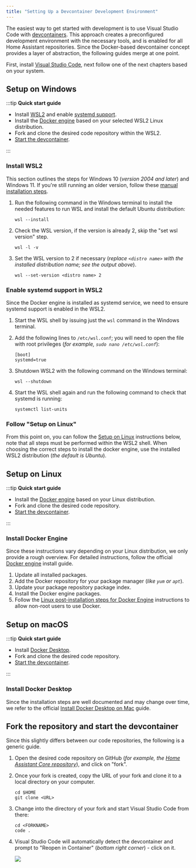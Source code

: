 ```yaml
---
title: "Setting Up a Devcontainer Development Environment"
---
```


The easiest way to get started with development is to use Visual Studio Code with [devcontainers](https://code.visualstudio.com/docs/devcontainers/containers). This approach creates a preconfigured development environment with the necessary tools, and is enabled for all Home Assistant repositories. Since the Docker-based devcontainer concept provides a layer of abstraction, the following guides merge at one point.

First, install [Visual Studio Code](https://code.visualstudio.com/), next follow one of the next chapters based on your system.

## Setup on Windows

:::tip
**Quick start guide**

- Install [WSL2](https://learn.microsoft.com/en-us/windows/wsl/install) and enable [systemd support](https://devblogs.microsoft.com/commandline/systemd-support-is-now-available-in-wsl/).
- Install the [Docker engine](https://docs.docker.com/engine/install/) based on your selected WSL2 Linux distribution.
- Fork and clone the desired code repository within the WSL2.
- [Start the devcontainer](#fork-the-repository-and-start-the-devcontainer).

:::

### Install WSL2

This section outlines the steps for Windows 10 (_version 2004 and later_) and Windows 11. If you're still running an older version, follow these [manual installation steps](https://learn.microsoft.com/en-us/windows/wsl/install-manual).

1. Run the following command in the Windows terminal to install the needed features to run WSL and install the default Ubuntu distribution:

    ```batch
    wsl --install
    ```

2. Check the WSL version, if the version is already 2, skip the "set wsl version" step.

    ```batch
    wsl -l -v
    ```

3. Set the WSL version to 2 if necessary (_replace `<distro name>` with the installed distribution name; see the output above_).

    ```batch
    wsl --set-version <distro name> 2
    ```

### Enable systemd support in WSL2

Since the Docker engine is installed as systemd service, we need to ensure systemd support is enabled in the WSL2.

1. Start the WSL shell by issuing just the `wsl` command in the Windows terminal.
2. Add the following lines to `/etc/wsl.conf`; you will need to open the file with root privileges (_for example, `sudo nano /etc/wsl.conf`_):

    ```raw
    [boot]
    systemd=true
    ```

3. Shutdown WSL2 with the following command on the Windows terminal:

    ```batch
    wsl --shutdown
    ```

4. Start the WSL shell again and run the following command to check that systemd is running:

    ```shell
    systemctl list-units
    ```


### Follow "Setup on Linux"

From this point on, you can follow the [Setup on Linux](#setup-on-linux) instructions below, note that all steps must be performed within the WSL2 shell. When choosing the correct steps to install the docker engine, use the installed WSL2 distribution (_the default is Ubuntu_).

## Setup on Linux

:::tip
**Quick start guide**

- Install the [Docker engine](https://docs.docker.com/engine/install/) based on your Linux distribution.
- Fork and clone the desired code repository.
- [Start the devcontainer](#fork-the-repository-and-start-the-devcontainer).

:::

### Install Docker Engine

Since these instructions vary depending on your Linux distribution, we only provide a rough overview. For detailed instructions, follow the official [Docker engine](https://docs.docker.com/engine/install/) install guide.

1. Update all installed packages.
2. Add the Docker repository for your package manager (_like `yum` or `apt`_).
3. Update your package repository package index.
4. Install the Docker engine packages.
5. Follow the [Linux post-installation steps for Docker Engine](https://docs.docker.com/engine/install/linux-postinstall/#manage-docker-as-a-non-root-user) instructions to allow non-root users to use Docker.

## Setup on macOS

:::tip
**Quick start guide**

- Install [Docker Desktop](https://docs.docker.com/desktop/install/mac-install/).
- Fork and clone the desired code repository.
- [Start the devcontainer](#fork-the-repository-and-start-the-devcontainer).

:::

### Install Docker Desktop

Since the installation steps are well documented and may change over time, we refer to the official [Install Docker Desktop on Mac](https://docs.docker.com/desktop/install/mac-install/) guide.

## Fork the repository and start the devcontainer

Since this slightly differs between our code repositories, the following is a generic guide.

1. Open the desired code repository on GitHub (_for example, the [Home Assistant Core repository](https://github.com/home-assistant/core)_), and click on "fork".
2. Once your fork is created, copy the URL of your fork and clone it to a local directory on your computer.

    ```shell
    cd $HOME
    git clone <URL>
    ```

3. Change into the directory of your fork and start Visual Studio Code from there:

    ```shell
    cd <FORKNAME>
    code .
    ```

4. Visual Studio Code will automatically detect the devcontainer and prompt to "Reopen in Container" (_bottom right corner_) - click on it.
    <p class='img'>
    <img src='/img/en/development/reopen_in_container.png' />
    </p>
